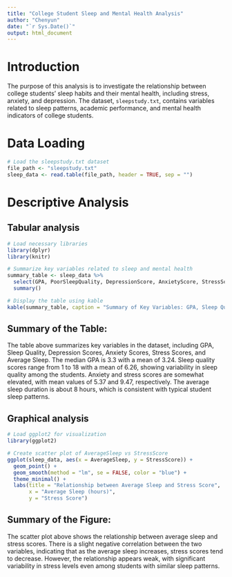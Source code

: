 ```yaml
---
title: "College Student Sleep and Mental Health Analysis"
author: "Chenyun"
date: "`r Sys.Date()`"
output: html_document
---
```


# Introduction

The purpose of this analysis is to investigate the relationship between college students' sleep habits and their mental health, including stress, anxiety, and depression. The dataset, `sleepstudy.txt`, contains variables related to sleep patterns, academic performance, and mental health indicators of college students.

# Data Loading

```r
# Load the sleepstudy.txt dataset
file_path <- "sleepstudy.txt"  
sleep_data <- read.table(file_path, header = TRUE, sep = "")
```

# Descriptive Analysis

## Tabular analysis
```r
# Load necessary libraries
library(dplyr)
library(knitr)

# Summarize key variables related to sleep and mental health
summary_table <- sleep_data %>%
  select(GPA, PoorSleepQuality, DepressionScore, AnxietyScore, StressScore, AverageSleep) %>%
  summary()

# Display the table using kable
kable(summary_table, caption = "Summary of Key Variables: GPA, Sleep Quality, and Mental Health Scores")
```

## Summary of the Table:

The table above summarizes key variables in the dataset, including GPA, Sleep Quality, Depression Scores, Anxiety Scores, Stress Scores, and Average Sleep. The median GPA is 3.3 with a mean of 3.24. Sleep quality scores range from 1 to 18 with a mean of 6.26, showing variability in sleep quality among the students. Anxiety and stress scores are somewhat elevated, with mean values of 5.37 and 9.47, respectively. The average sleep duration is about 8 hours, which is consistent with typical student sleep patterns.

## Graphical analysis
```r
# Load ggplot2 for visualization
library(ggplot2)

# Create scatter plot of AverageSleep vs StressScore
ggplot(sleep_data, aes(x = AverageSleep, y = StressScore)) +
  geom_point() +
  geom_smooth(method = "lm", se = FALSE, color = "blue") +
  theme_minimal() +
  labs(title = "Relationship between Average Sleep and Stress Score",
       x = "Average Sleep (hours)",
       y = "Stress Score")
```

## Summary of the Figure:

The scatter plot above shows the relationship between average sleep and stress scores. There is a slight negative correlation between the two variables, indicating that as the average sleep increases, stress scores tend to decrease. However, the relationship appears weak, with significant variability in stress levels even among students with similar sleep patterns.


